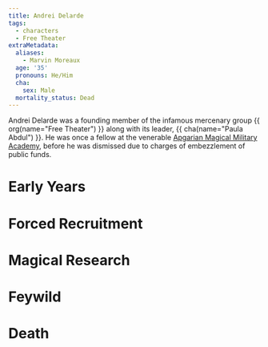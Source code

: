 ```yaml
---
title: Andrei Delarde
tags:
  - characters
  - Free Theater
extraMetadata:
  aliases:
    - Marvin Moreaux
  age: '35'
  pronouns: He/Him
  cha:
    sex: Male
  mortality_status: Dead
---
```



Andrei Delarde was a founding member of the infamous mercenary group
{{ org(name="Free Theater") }} along with its leader,
{{ cha(name="Paula Abdul") }}. He was once a fellow at the venerable
[Apgarian Magical Military Academy](../organizations/apgarian-magical-military-academy.mdx),
before he was dismissed due to charges of embezzlement of public funds.

# Early Years

# Forced Recruitment

# Magical Research

# Feywild

# Death
